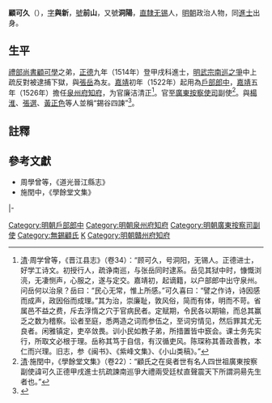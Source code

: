 {{明清人物信息框
| 姓名 = 顧可久
| 原名 = 
| 圖片名稱= 顧可久.jpg
| 圖片大小 = 250px
| 圖片說明 = [[清|清]]·[[光緒|光緒]]《江蘇無錫顧氏宗譜》之顧可久像
| 最高職務 = 廣東按察使司副使
| 國家 = 大明 
| 爵位 =
| 籍貫 = [[南直隸|直隸]][[無錫縣|無錫縣]]
| 族裔 = 漢族
| 旗籍 = 
| 字號 = 字與新，號前山，又號洞陽
| 諡號 = 
| 出生日期 = [[成化|成化]]二十一年（1485年）
| 出生地點 = [[南直隸|直隸]][[無錫縣|無錫縣]]
| 逝世日期 = [[嘉靖|嘉靖]]四十二年（1563年）
| 逝世地點 = [[南直隸|直隸]][[無錫縣|無錫縣]]
| 墓葬 =
| 配偶 = 
| 親屬 = [[顧可學|顧可學]]、顧可適（兄）
| 出身 =
*正德九年甲戌科同進士出身
| 經歷 =
| 著作 =  
}}

'''顧可久'''（{{bd|1485年||1561年|catIdx=G顧}}），[[表字|字]]'''與新'''，[[號|號]]'''前山'''，又號'''洞陽'''，[[南直隸|直隸]][[无锡|无锡]]人，[[明朝|明朝]]政治人物，同[[進士|進士]]出身。

==生平==
[[禮部尚書|禮部尚書]][[顧可學|顧可學]]之弟，[[正德_(明朝)|正德]]九年（1514年）登甲戌科進士，[[明武宗南巡之爭|明武宗南巡之爭]]中上疏反對被逮捕下獄，與[[張岳_(正德進士)|張岳]]為友。[[嘉靖|嘉靖]]初年（1522年）起用為[[戶部|戶部]][[郎中_(官職)|郎中]]，[[嘉靖|嘉靖]]五年（1526年）擔任[[泉州府|泉州府]][[知府|知府]]，为官廉洁清正<ref>[[清|清]]·周学曾等，《晋江县志》（卷34）：“顾可久，号洞阳，无锡人。正德进士，好学工诗文。初授行人，疏诤南巡，与张岳同时逮系。岳见其狱中时，慷慨浏湸，无凄恻声，心服之，遂与定交。嘉靖初，起谪籍，以户部郎中出守泉州。问岳何以治泉？岳曰：“民心无常，惟上所感。”可久喜曰：“譬之作诗，诗因感而成声，政因俗而成理。”其为治，崇廉耻，敦风俗，简而有体，明而不苛。省属邑不益之费，斥去浮惰之穴于官病民者。定赋期，令民各以期输，而总其赢乏之数为稽察。讼者至庭，悉两造之词而参伍之，至词穷情见，然后罪其尤无良者。闲雅镇定，吏卒敛畏。训小民如教子弟，所措置皆中窾会。课士务先实行，所取文必根于理。岳称其笃于自信，有汉循吏风。陈琛称其善政善教，本仁而兴理。旧志，参《闽书》、《紫峰文集》、《小山类稿》。”</ref>。官至[[廣東|廣東]][[按察使司|按察使司]]副使<ref>[[清|清]]·施閏中，《學餘堂文集》（卷22）：“顧氏之在吳者世有名人四世祖廣東按察副使諱可久正德甲戌進士抗疏諫南巡爭大禮兩受廷杖直聲震天下所謂洞昜先生者也。”</ref>。與[[楊淮_(明朝)|楊淮]]、[[張選_(嘉靖己丑進士)|張選]]、[[黃正色_(嘉靖己丑進士)|黃正色]]等人並稱“錫谷四諫”<ref>{{Cite web |url=http://blog.sina.cn/dpool/blog/s/blog_a3749a570102wlp6.html |title=42.嘉靖四忠（锡谷四谏）_集轩斋斋主 |access-date=2019-02-11 |archive-date=2019-02-12 |archive-url=https://web.archive.org/web/20190212130916/http://blog.sina.cn/dpool/blog/s/blog_a3749a570102wlp6.html |dead-url=no }}</ref>。

==註釋==
{{reflist}}

==參考文獻==
*周學曾等，《道光晉江縣志》
*施閏中，《學餘堂文集》

{{並稱|錫谷四諫|[[顧可久|顧可久]] - [[楊淮_(明朝)|楊淮]] - [[張選_(嘉靖己丑進士)|張選]] - [[黃正色_(嘉靖己丑進士)|黃正色]]}}
{{start box}}
{{s-off}}
{{succession box|[[高越|高越]]|[[屠倬|屠倬]]|明朝泉州府知府|1526年－1532年}}
|-
{{s-before|[[沈南金|沈南金]]}}
{{s-title|明朝贛州府知府|1534年－1535年}}
{{s-after|[[康河_(嘉靖進士)|康河]]}}
{{end box}}
{{左順門事件}}
{{正德九年甲戌科殿試金榜}}
{{碧山吟社}}

{{DEFAULTSORT:Gu顧}}

[[Category:明朝戶部郎中|Category:明朝戶部郎中]]
[[Category:明朝泉州府知府|Category:明朝泉州府知府]]
[[Category:明朝廣東按察司副使|Category:明朝廣東按察司副使]]
[[Category:無錫顧氏|Category:無錫顧氏]]
[[Category:顧姓|K]]
[[Category:明朝贛州府知府|Category:明朝贛州府知府]]